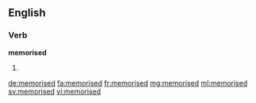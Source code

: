 ==English==

===Verb===
'''memorised'''

# {{en-past of|memorise}}

[[de:memorised]]
[[fa:memorised]]
[[fr:memorised]]
[[mg:memorised]]
[[ml:memorised]]
[[sv:memorised]]
[[vi:memorised]]